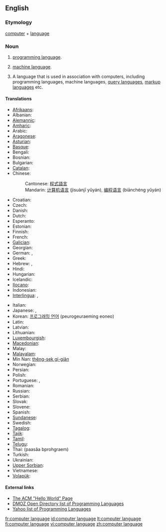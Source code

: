 {{wikipedia}}
==English==

===Etymology===
[[computer]] + [[language]]

===Noun===
{{en-noun}}

# {{programming}} [[programming language]].
# {{programming}} [[machine language]].
# {{programming}} A language that is used in association with computers, including programming languages, machine languages, [[query language]]s, [[markup language]]s etc.

====Translations====
{{trans-top|programming language}}
* [[Afrikaans]]: {{t|af|programmeertaal|xs=Afrikaans}}
* Albanian: {{t|sq|gjuhë programimi|xs=Albanian}}
* [[Alemannic]]: {{t-|als|Programmiersprache|f|xs=Tosk Albanian}}
* [[Amharic]]: {{t|am|የፕሮግራም ቋንቋ|xs=Amharic}}
* Arabic: {{Arab|[[لغة برمجة]]}} {{f}}
* [[Aragonese]]: {{t-|an|luengache de programazión|m|xs=Aragonese}}
* [[Asturian]]: {{t-|ast|llinguaxe de programación|f|xs=Asturian}}
* [[Basque]]: {{t|eu|programazio-lengoaia|xs=Basque}}
* Bengali: {{t|bn|প্রোগ্রামিং ভাষা|sc=Beng|xs=Bengali}}
* Bosnian: {{t|bs|programski jezik|m}}
* Bulgarian: {{t|bg|език за програмиране|m|sc=Cyrl}}
* [[Catalan]]: {{t|ca|llenguatge de programació|f}}
* Chinese:
*: Cantonese: [[程式語言]]
*: Mandarin: [[计算机语言]] (jìsuànjī yǔyán), [[编程语言]] (biānchéng yǔyán)
* Croatian: {{t|hr|programski jezik|m}}
* Czech: {{t-|cs|programovací jazyk|m}}
* Danish: {{t|da|programmeringssprog|n}}
* Dutch: {{t|nl|programmeertaal|f}}
* Esperanto: {{t|eo|programlingvo|xs=Esperanto}}
* Estonian: {{t-|et|programmeerimiskeel}}
* Finnish: {{t+|fi|ohjelmointikieli}}
* French: {{t|fr|langage informatique|m}}
* [[Galician]]: {{t|gl|linguaxe de programación|f|xs=Galician}}
* Georgian: {{t|ka|პროგრამირების ენა|tr=programirebis ena|xs=Georgian}}
* German: {{t|de|Computersprache|f}}, {{t+|de|Programmiersprache|f}}
* Greek: {{t-|el|γλώσσα προγραμματισμού|f|tr=ɤlósa proɤramatiʑmú|sc=Grek}}
* Hebrew: {{t|he|שפת תכנות|f|tr=S'fat Tikh'nut|sc=Hebr}}, {{t|he|שפות תיכנות|f|p|tr=S'fot Tikh'nut|sc=Hebr}}
* Hindi: {{t|hi|प्रोग्रामिंग भाषा|sc=Deva|xs=Hindi}}
* Hungarian: {{t|hu|programozási nyelv}}
* Icelandic: {{t|is|forritunarmál|n}}
* [[Ilocano]]: {{tø|ilo|lengguahe ti panangprograma|xs=Ilocano}}
* Indonesian: {{t|id|bahasa pemrograman|xs=Indonesian}}
* [[Interlingua]]: {{t|ia|linguage computatorial|xs=Interlingua}}, {{t|ia|linguage de programmation|xs=Interlingua}}
{{trans-mid}}
* Italian: {{t|it|linguaggio di programmazione|m}}
* Japanese: {{t-|ja|計算機言語|tr=keisanki-gengo|sc=Jpan}}, {{t|ja|プログラミング言語|tr=puroguramingu gengo|sc=Jpan}}
* Korean: [[프로그래밍 언어]] (peurogeuraeming eoneo)
* Latin: {{t|la|lingua programmandi|f}}
* Latvian: {{t|lv|programmēšanas valoda|xs=Latvian}}
* Lithuanian: {{t|lt|programavimo kalba|f|xs=Lithuanian}}
* [[Luxembourgish]]: {{t|lb|Programméiersprooch|n|xs=Luxembourgish}}
* [[Macedonian]]: {{t|mk|програмски јазик|m|sc=Cyrl|xs=Macedonian}}
* Malay: {{t|ms|bahasa pengaturcaraan|xs=Malay}}
* [[Malayalam]]: {{t|ml|പ്രോഗ്രാമിംഗ് ഭാഷ|xs=Malayalam}}
* Min Nan: [[thêng-sek gí-giân]]
* Norwegian: {{t+|no|programmeringsspråk|n}}
* Persian: {{fa-Arab|[[زبانهای برنامهنویسی]]}}
* Polish: {{t|pl|język programowania|m}}
* Portuguese: {{t|pt|linguagem de computador|f}}, {{t|pt|linguagem de programação|f}}
* Romanian: {{t|ro|limbaj de programare}}
* Russian: {{t+|ru|язык программирования|m|tr=jaz‎ýk programmirovánija|sc=Cyrl}}
* Serbian: {{t|sr|програмски језик|m|sc=Cyrl}}
* Slovak: {{t-|sk|programovací jazyk|m}}
* Slovene: {{t|sl|programski jezik|m}}
* Spanish: {{t+|es|lenguaje de programación|m}}
* [[Sundanese]]: {{t-|su|basa program|xs=Sundanese}}
* Swedish: {{t|sv|programspråk|n}}
* [[Tagalog]]: {{t|tl|wikang pamprograma|xs=Tagalog}}
* [[Tajik]]: {{t|tg|забони барномасозӣ|sc=Cyrl|xs=Tajik}}
* [[Tamil]]: {{t|ta|ஆணைமூலம்|xs=Tamil}}
* [[Telugu]]: {{t|te|ప్రోగ్రామింగు భాష|sc=Telu}}
* Thai: {{Thai|[[ภาษาโปรแกรม]]}} (paasăa bprohgraem)
* Turkish: {{t|tr|programlama dili}}
* Ukrainian: {{t|uk|мова програмування|f|sc=Cyrl|xs=Ukrainian}}
* [[Upper Sorbian]]: {{t-|hsb|programěrowanska rěč|f|xs=Upper Sorbian}}
* Vietnamese: {{t|vi|ngôn ngữ lập trình|xs=Vietnamese}}
* [[Volapük]]: {{t|vo|kompütapük|xs=Volapük}}
{{trans-bottom}}

====External links====
* [http://www2.latech.edu/~acm/HelloWorld.shtml The ACM "Hello World" Page]
* [http://dmoz.org/Computers/Programming/Languages/ DMOZ Open Directory list of Programming Languages]
* [http://dir.yahoo.com/Computers_and_Internet/Programming_and_Development/Languages/ Yahoo list of Programming Languages]

[[fr:computer language]]
[[id:computer language]]
[[lt:computer language]]
[[fi:computer language]]
[[vi:computer language]]
[[zh:computer language]]